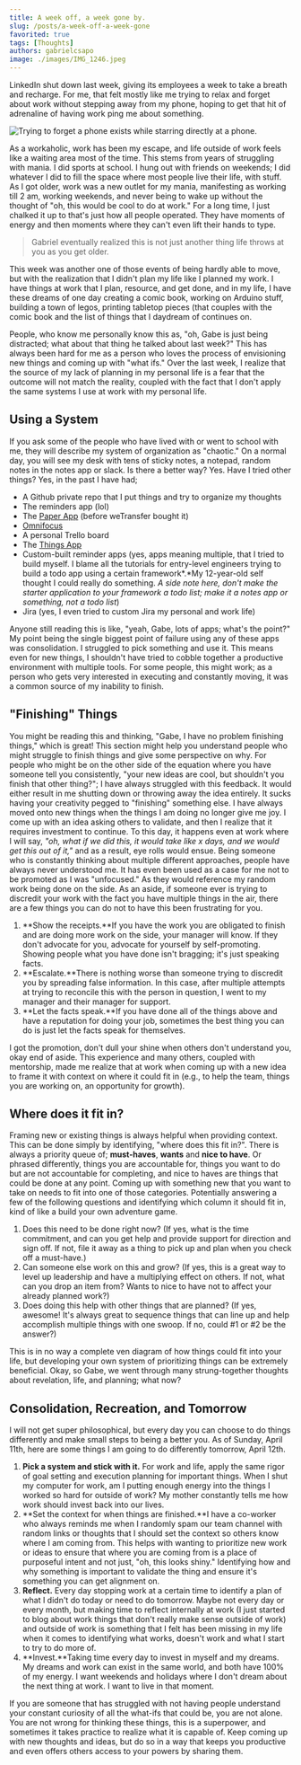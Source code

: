 ```yaml
---
title: A week off, a week gone by.
slug: /posts/a-week-off-a-week-gone
favorited: true
tags: [Thoughts]
authors: gabrielcsapo
image: ./images/IMG_1246.jpeg
---
```



LinkedIn shut down last week, giving its employees a week to take a breath and recharge. For me, that felt mostly like me trying to relax and forget about work without stepping away from my phone, hoping to get that hit of adrenaline of having work ping me about something.

![Trying to forget a phone exists while starring directly at a phone.](./images/giphy.gif)

As a workaholic, work has been my escape, and life outside of work feels like a waiting area most of the time. This stems from years of struggling with mania. I did sports at school. I hung out with friends on weekends; I did whatever I did to fill the space where most people live their life, with stuff. As I got older, work was a new outlet for my mania, manifesting as working till 2 am, working weekends, and never being to wake up without the thought of "oh, this would be cool to do at work." For a long time, I just chalked it up to that's just how all people operated. They have moments of energy and then moments where they can't even lift their hands to type.

> Gabriel eventually realized this is not just another thing life throws at you as you get older.

This week was another one of those events of being hardly able to move, but with the realization that I didn't plan my life like I planned my work. I have things at work that I plan, resource, and get done, and in my life, I have these dreams of one day creating a comic book, working on Arduino stuff, building a town of legos, printing tabletop pieces (that couples with the comic book and the list of things that I daydream of continues on.

People, who know me personally know this as, "oh, Gabe is just being distracted; what about that thing he talked about last week?" This has always been hard for me as a person who loves the process of envisioning new things and coming up with "what ifs." Over the last week, I realize that the source of my lack of planning in my personal life is a fear that the outcome will not match the reality, coupled with the fact that I don't apply the same systems I use at work with my personal life.

## Using a System

If you ask some of the people who have lived with or went to school with me, they will describe my system of organization as "chaotic." On a normal day, you will see my desk with tens of sticky notes, a notepad, random notes in the notes app or slack. Is there a better way? Yes. Have I tried other things? Yes, in the past I have had;

- A Github private repo that I put things and try to organize my thoughts
- The reminders app (lol)
- The [Paper App](https://paper.bywetransfer.com) (before weTransfer bought it)
- [Omnifocus](https://www.omnigroup.com/omnifocus)
- A personal Trello board
- The [Things App](https://culturedcode.com/things/)
- Custom-built reminder apps (yes, apps meaning multiple, that I tried to build myself. I blame all the tutorials for entry-level engineers trying to build a todo app using a certain framework*.*My 12-year-old self thought I could really do something. _A side note here, don't make the starter application to your framework a todo list; make it a notes app or something, not a todo list_)
- Jira (yes, I even tried to custom Jira my personal and work life)

Anyone still reading this is like, "yeah, Gabe, lots of apps; what's the point?" My point being the single biggest point of failure using any of these apps was consolidation. I struggled to pick something and use it. This means even for new things, I shouldn't have tried to cobble together a productive environment with multiple tools. For some people, this might work; as a person who gets very interested in executing and constantly moving, it was a common source of my inability to finish.

## "Finishing" Things

You might be reading this and thinking, "Gabe, I have no problem finishing things," which is great! This section might help you understand people who might struggle to finish things and give some perspective on why. For people who might be on the other side of the equation where you have someone tell you consistently, "your new ideas are cool, but shouldn't you finish that other thing?"; I have always struggled with this feedback. It would either result in me shutting down or throwing away the idea entirely. It sucks having your creativity pegged to "finishing" something else. I have always moved onto new things when the things I am doing no longer give me joy. I come up with an idea asking others to validate, and then I realize that it requires investment to continue. To this day, it happens even at work where I will say, _"oh, what if we did this, it would take like x days, and we would get this out of it,"_ and as a result, eye rolls would ensue. Being someone who is constantly thinking about multiple different approaches, people have always never understood me. It has even been used as a case for me not to be promoted as I was "unfocused." As they would reference my random work being done on the side. As an aside, if someone ever is trying to discredit your work with the fact you have multiple things in the air, there are a few things you can do not to have this been frustrating for you.

1. **Show the receipts.**If you have the work you are obligated to finish and are doing more work on the side, your manager will know. If they don't advocate for you, advocate for yourself by self-promoting. Showing people what you have done isn't bragging; it's just speaking facts.
2. **Escalate.**There is nothing worse than someone trying to discredit you by spreading false information. In this case, after multiple attempts at trying to reconcile this with the person in question, I went to my manager and their manager for support.
3. **Let the facts speak.**If you have done all of the things above and have a reputation for doing your job, sometimes the best thing you can do is just let the facts speak for themselves.

I got the promotion, don't dull your shine when others don't understand you, okay end of aside. This experience and many others, coupled with mentorship, made me realize that at work when coming up with a new idea to frame it with context on where it could fit in (e.g., to help the team, things you are working on, an opportunity for growth).

## Where does it fit in?

Framing new or existing things is always helpful when providing context. This can be done simply by identifying, "where does this fit in?". There is always a priority queue of; **must-haves**, **wants** and **nice to have**. Or phrased differently, things you are accountable for, things you want to do but are not accountable for completing, and nice to haves are things that could be done at any point. Coming up with something new that you want to take on needs to fit into one of those categories. Potentially answering a few of the following questions and identifying which column it should fit in, kind of like a build your own adventure game.

1. Does this need to be done right now? (If yes, what is the time commitment, and can you get help and provide support for direction and sign off. If not, file it away as a thing to pick up and plan when you check off a must-have.)
2. Can someone else work on this and grow? (If yes, this is a great way to level up leadership and have a multiplying effect on others. If not, what can you drop an item from? Wants to nice to have not to affect your already planned work?)
3. Does doing this help with other things that are planned? (If yes, awesome! It's always great to sequence things that can line up and help accomplish multiple things with one swoop. If no, could #1 or #2 be the answer?)

This is in no way a complete ven diagram of how things could fit into your life, but developing your own system of prioritizing things can be extremely beneficial. Okay, so Gabe, we went through many strung-together thoughts about revelation, life, and planning; what now?

## Consolidation, Recreation, and Tomorrow

I will not get super philosophical, but every day you can choose to do things differently and make small steps to being a better you. As of Sunday, April 11th, here are some things I am going to do differently tomorrow, April 12th.

1. **Pick a system and stick with it.** For work and life, apply the same rigor of goal setting and execution planning for important things. When I shut my computer for work, am I putting enough energy into the things I worked so hard for outside of work? My mother constantly tells me how work should invest back into our lives.
2. **Set the context for when things are finished.**I have a co-worker who always reminds me when I randomly spam our team channel with random links or thoughts that I should set the context so others know where I am coming from. This helps with wanting to prioritize new work or ideas to ensure that where you are coming from is a place of purposeful intent and not just, "oh, this looks shiny." Identifying how and why something is important to validate the thing and ensure it's something you can get alignment on.
3. **Reflect.** Every day stopping work at a certain time to identify a plan of what I didn't do today or need to do tomorrow. Maybe not every day or every month, but making time to reflect internally at work (I just started to blog about work things that don't really make sense outside of work) and outside of work is something that I felt has been missing in my life when it comes to identifying what works, doesn't work and what I start to try to do more of.
4. **Invest.**Taking time every day to invest in myself and my dreams. My dreams and work can exist in the same world, and both have 100% of my energy. I want weekends and holidays where I don't dream about the next thing at work. I want to live in that moment.

If you are someone that has struggled with not having people understand your constant curiosity of all the what-ifs that could be, you are not alone. You are not wrong for thinking these things, this is a superpower, and sometimes it takes practice to realize what it is capable of. Keep coming up with new thoughts and ideas, but do so in a way that keeps you productive and even offers others access to your powers by sharing them.
